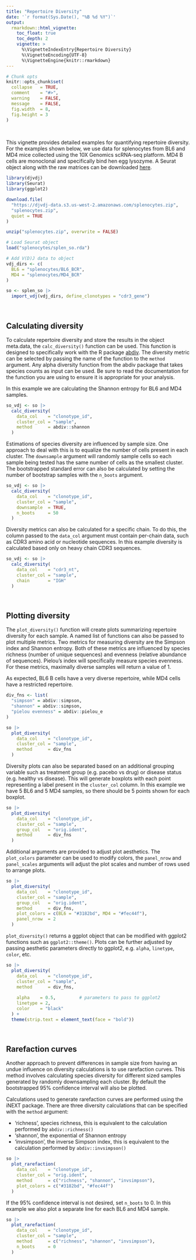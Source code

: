 ```yaml
---
title: "Repertoire Diversity"
date: '`r format(Sys.Date(), "%B %d %Y")`'
output:
  rmarkdown::html_vignette:
    toc_float: true
    toc_depth: 2
    vignette: >
      %\VignetteIndexEntry{Repertoire Diversity}
      %\VignetteEncoding{UTF-8}
      %\VignetteEngine{knitr::rmarkdown}
---
```


```r
# Chunk opts
knitr::opts_chunk$set(
  collapse   = TRUE,
  comment    = "#>",
  warning    = FALSE,
  message    = FALSE,
  fig.width  = 8,
  fig.height = 3
)
```

<br>

This vignette provides detailed examples for quantifying repertoire diversity. For the examples shown below, we use data for splenocytes from BL6 and MD4 mice collected using the 10X Genomics scRNA-seq platform. MD4 B cells are monoclonal and specifically bind hen egg lysozyme. A Seurat object along with the raw matrices can be downloaded [here](https://djvdj-data.s3.us-west-2.amazonaws.com/splenocytes.zip).

```r
library(djvdj)
library(Seurat)
library(ggplot2)

download.file(
  "https://djvdj-data.s3.us-west-2.amazonaws.com/splenocytes.zip",
  "splenocytes.zip",
  quiet = TRUE
)

unzip("splenocytes.zip", overwrite = FALSE)
```

```r
# Load Seurat object
load("splenocytes/splen_so.rda")

# Add V(D)J data to object
vdj_dirs <- c(
  BL6 = "splenocytes/BL6_BCR",
  MD4 = "splenocytes/MD4_BCR"
)

so <- splen_so |>
  import_vdj(vdj_dirs, define_clonotypes = "cdr3_gene")
```

<br>

## Calculating diversity

To calculate repertoire diversity and store the results in the object meta.data, the `calc_diversity()` function can be used. This function is designed to specifically work with the R package [abdiv](https://github.com/kylebittinger/abdiv). The diversity metric can be selected by passing the name of the function to the `method` argument. Any alpha diversity function from the abdiv package that takes species counts as input can be used. Be sure to read the documentation for the function you are using to ensure it is appropriate for your analysis.

In this example we are calculating the Shannon entropy for BL6 and MD4 samples.

```r
so_vdj <- so |>
  calc_diversity(
    data_col    = "clonotype_id",
    cluster_col = "sample",
    method      = abdiv::shannon
  )
```

Estimations of species diversity are influenced by sample size. One approach to deal with this is to equalize the number of cells present in each cluster. The `downsample` argument will randomly sample cells so each sample being tested has the same number of cells as the smallest cluster. The bootstrapped standard error can also be calculated by setting the number of bootstrap samples with the `n_boots` argument.

```r
so_vdj <- so |>
  calc_diversity(
    data_col    = "clonotype_id",
    cluster_col = "sample",
    downsample  = TRUE,
    n_boots     = 50
  )
```

Diversity metrics can also be calculated for a specific chain. To do this, the column passed to the `data_col` argument must contain per-chain data, such as CDR3 amino acid or nucleotide sequences. In this example diversity is calculated based only on heavy chain CDR3 sequences.

```r
so_vdj <- so |>
  calc_diversity(
    data_col    = "cdr3_nt",
    cluster_col = "sample",
    chain       = "IGH"
  )
```

<br>

## Plotting diversity

The `plot_diversity()` function will create plots summarizing repertoire diversity for each sample. A named list of functions can also be passed to plot multiple metrics. Two metrics for measuring diversity are the Simpson index and Shannon entropy. Both of these metrics are influenced by species richness (number of unique sequences) and evenness (relative abundance of sequences). Pielou's index will specifically measure species evenness. For these metrics, maximally diverse samples will return a value of 1.

As expected, BL6 B cells have a very diverse repertoire, while MD4 cells have a restricted repertoire. 

```r
div_fns <- list(
  "simpson" = abdiv::simpson,
  "shannon" = abdiv::simpson,
  "pielou evenness" = abdiv::pielou_e
)

so |>
  plot_diversity(
    data_col    = "clonotype_id",
    cluster_col = "sample",
    method      = div_fns
  )
```

Diversity plots can also be separated based on an additional grouping variable such as treatment group (e.g. pacebo vs drug) or disease status (e.g. healthy vs disease). This will generate boxplots with each point representing a label present in the `cluster_col` column. In this example we have 5 BL6 and 5 MD4 samples, so there should be 5 points shown for each boxplot.

```r
so |>
  plot_diversity(
    data_col    = "clonotype_id",
    cluster_col = "sample",
    group_col   = "orig.ident",
    method      = div_fns
  )
```

Additional arguments are provided to adjust plot aesthetics. The `plot_colors` parameter can be used to modify colors, the `panel_nrow` and `panel_scales` arguments will adjust the plot scales and number of rows used to arrange plots.

```r
so |>
  plot_diversity(
    data_col    = "clonotype_id",
    cluster_col = "sample",
    group_col   = "orig.ident",
    method      = div_fns,
    plot_colors = c(BL6 = "#3182bd", MD4 = "#fec44f"),
    panel_nrow  = 2
  )
```

`plot_diversity()` returns a ggplot object that can be modified with ggplot2 functions such as `ggplot2::theme()`. Plots can be further adjusted by passing aesthetic parameters directly to ggplot2, e.g. `alpha`, `linetype`, `color`, etc.

```r
so |>
  plot_diversity(
    data_col    = "clonotype_id",
    cluster_col = "sample",
    method      = div_fns,
    
    alpha    = 0.5,         # parameters to pass to ggplot2
    linetype = 2,
    color    = "black"    
  ) +
  theme(strip.text = element_text(face = "bold"))
```

<br>

## Rarefaction curves

Another approach to prevent differences in sample size from having an undue influence on diversity calculations is to use rarefaction curves. This method involves calculating species diversity for different sized samples generated by randomly downsampling each cluster. By default the bootstrapped 95% confidence interval will also be plotted.

Calculations used to generate rarefaction curves are performed using the iNEXT package. There are three diversity calculations that can be specified with the `method` argument:

* 'richness', species richness, this is equivalent to the calculation performed by `abdiv::richness()`
* 'shannon', the exponential of Shannon entropy
* 'invsimpson', the inverse Simpson index, this is equivalent to the calculation performed by `abdiv::invsimpson()`

```r
so |>
  plot_rarefaction(
    data_col    = "clonotype_id",
    cluster_col = "orig.ident",
    method      = c("richness", "shannon", "invsimpson"),
    plot_colors = c("#3182bd", "#fec44f")
  )
```

If the 95% confidence interval is not desired, set `n_boots` to 0. In this example we also plot a separate line for each BL6 and MD4 sample.

```r
so |>
  plot_rarefaction(
    data_col    = "clonotype_id",
    cluster_col = "sample",
    method      = c("richness", "shannon", "invsimpson"),
    n_boots     = 0
  )
```
